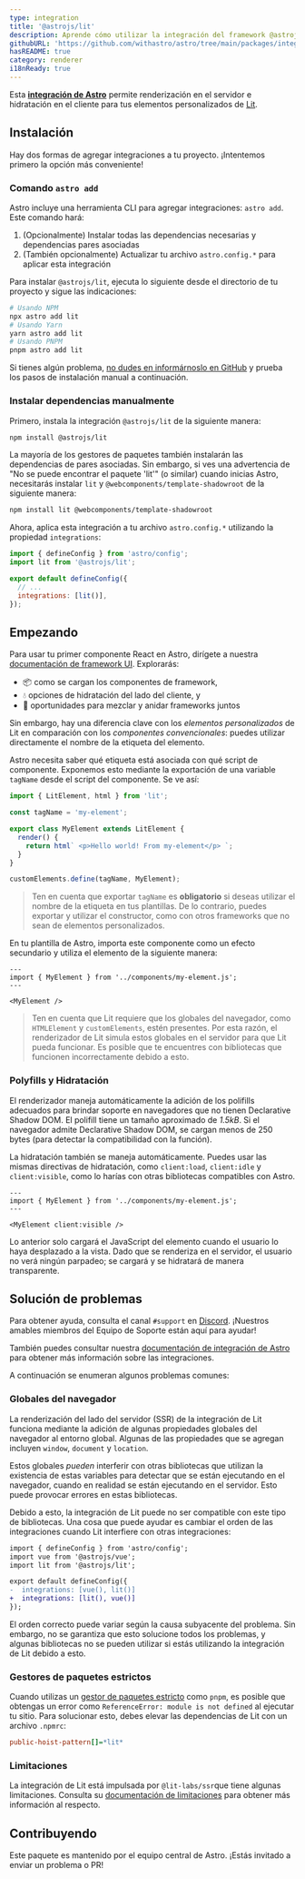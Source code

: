 ```yaml
---
type: integration
title: '@astrojs/lit'
description: Aprende cómo utilizar la integración del framework @astrojs/lit para extender el soporte de componentes en tu proyecto Astro.
githubURL: 'https://github.com/withastro/astro/tree/main/packages/integrations/lit/'
hasREADME: true
category: renderer
i18nReady: true
---
```



Esta **[integración de Astro][astro-integration]** permite renderización en el servidor e hidratación en el cliente para tus elementos personalizados de [Lit](https://lit.dev/).

## Instalación

Hay dos formas de agregar integraciones a tu proyecto. ¡Intentemos primero la opción más conveniente!

### Comando `astro add`

Astro incluye una herramienta CLI para agregar integraciones: `astro add`. Este comando hará:

1.  (Opcionalmente) Instalar todas las dependencias necesarias y dependencias pares asociadas
2.  (También opcionalmente) Actualizar tu archivo `astro.config.*` para aplicar esta integración

Para instalar `@astrojs/lit`,  ejecuta lo siguiente desde el directorio de tu proyecto y sigue las indicaciones:

```sh
# Usando NPM
npx astro add lit
# Usando Yarn
yarn astro add lit
# Usando PNPM
pnpm astro add lit
```

Si tienes algún problema, [no dudes en informárnoslo en GitHub](https://github.com/withastro/astro/issues) y prueba los pasos de instalación manual a continuación.

### Instalar dependencias manualmente

Primero, instala la integración `@astrojs/lit` de la siguiente manera:

```sh
npm install @astrojs/lit
```

La mayoría de los gestores de paquetes también instalarán las dependencias de pares asociadas. Sin embargo, si ves una advertencia de "No se puede encontrar el paquete 'lit'" (o similar) cuando inicias Astro, necesitarás instalar `lit` y `@webcomponents/template-shadowroot` de la siguiente manera:

```sh
npm install lit @webcomponents/template-shadowroot
```

Ahora, aplica esta integración a tu archivo `astro.config.*` utilizando la propiedad `integrations`:

```js ins={2} "lit()" title="astro.config.mjs"
import { defineConfig } from 'astro/config';
import lit from '@astrojs/lit';

export default defineConfig({
  // ...
  integrations: [lit()],
});
```

## Empezando

Para usar tu primer componente React en Astro, dirígete a nuestra [documentación de framework UI][astro-ui-frameworks]. Explorarás:

*   📦 como se cargan los componentes de framework,
*   💧 opciones de hidratación del lado del cliente, y
*   🤝 oportunidades para mezclar y anidar frameworks juntos

Sin embargo, hay una diferencia clave con los *elementos personalizados* de Lit en comparación con los *componentes convencionales*:  puedes utilizar directamente el nombre de la etiqueta del elemento.

Astro necesita saber qué etiqueta está asociada con qué script de componente. Exponemos esto mediante la exportación de una variable `tagName` desde el script del componente. Se ve así:

```js title="src/components/my-element.js"
import { LitElement, html } from 'lit';

const tagName = 'my-element';

export class MyElement extends LitElement {
  render() {
    return html` <p>Hello world! From my-element</p> `;
  }
}

customElements.define(tagName, MyElement);
```

> Ten en cuenta que exportar  `tagName` es **obligatorio** si deseas utilizar el nombre de la etiqueta en tus plantillas. De lo contrario, puedes exportar y utilizar el constructor, como con otros frameworks que no sean de elementos personalizados.

En tu plantilla de Astro, importa este componente como un efecto secundario y utiliza el elemento de la siguiente manera:

```astro title="src/pages/index.astro"
---
import { MyElement } from '../components/my-element.js';
---

<MyElement />
```

> Ten en cuenta que Lit requiere que los globales del navegador, como `HTMLElement` y `customElements`, estén presentes. Por esta razón, el renderizador de Lit simula estos globales en el servidor para que Lit pueda funcionar. Es posible que te encuentres con bibliotecas que funcionen incorrectamente debido a esto.

### Polyfills y Hidratación

El renderizador maneja automáticamente la adición de los polifills adecuados para brindar soporte en navegadores que no tienen Declarative Shadow DOM. El polifill tiene un tamaño aproximado de *1.5kB*. Si el navegador admite Declarative Shadow DOM, se cargan menos de 250 bytes (para detectar la compatibilidad con la función).

La hidratación también se maneja automáticamente. Puedes usar las mismas directivas de hidratación, como `client:load`, `client:idle` y `client:visible`, como lo harías con otras bibliotecas compatibles con Astro.

```astro
---
import { MyElement } from '../components/my-element.js';
---

<MyElement client:visible />
```

Lo anterior solo cargará el JavaScript del elemento cuando el usuario lo haya desplazado a la vista. Dado que se renderiza en el servidor, el usuario no verá ningún parpadeo; se cargará y se hidratará de manera transparente.

## Solución de problemas

Para obtener ayuda, consulta el canal `#support` en [Discord](https://astro.build/chat). ¡Nuestros amables miembros del Equipo de Soporte están aquí para ayudar!

También puedes consultar nuestra [documentación de integración de Astro][astro-integration] para obtener más información sobre las integraciones.

A continuación se enumeran algunos problemas comunes:

### Globales del navegador

La renderización del lado del servidor (SSR) de la integración de Lit funciona mediante la adición de algunas propiedades globales del navegador al entorno global. Algunas de las propiedades que se agregan incluyen `window`, `document` y `location`.

Estos globales *pueden* interferir con otras bibliotecas que utilizan la existencia de estas variables para detectar que se están ejecutando en el navegador, cuando en realidad se están ejecutando en el servidor. Esto puede provocar errores en estas bibliotecas.

Debido a esto, la integración de Lit puede no ser compatible con este tipo de bibliotecas. Una cosa que puede ayudar es cambiar el orden de las integraciones cuando Lit interfiere con otras integraciones:

```diff
import { defineConfig } from 'astro/config';
import vue from '@astrojs/vue';
import lit from '@astrojs/lit';

export default defineConfig({
-  integrations: [vue(), lit()]
+  integrations: [lit(), vue()]
});
```

El orden correcto puede variar según la causa subyacente del problema. Sin embargo, no se garantiza que esto solucione todos los problemas, y algunas bibliotecas no se pueden utilizar si estás utilizando la integración de Lit debido a esto.

### Gestores de paquetes estrictos

Cuando utilizas un [gestor de paquetes estricto](https://pnpm.io/pnpm-vs-npm#npms-flat-tree) como `pnpm`, es posible que obtengas un error como `ReferenceError: module is not defined` al ejecutar tu sitio. Para solucionar esto, debes elevar las dependencias de Lit con un archivo `.npmrc`:

```ini title=".npmrc"
public-hoist-pattern[]=*lit*
```

### Limitaciones

La integración de Lit está impulsada por `@lit-labs/ssr`que tiene algunas limitaciones. Consulta su [documentación de limitaciones](https://www.npmjs.com/package/@lit-labs/ssr#user-content-notes-and-limitations) para obtener más información al respecto.

## Contribuyendo

Este paquete es mantenido por el equipo central de Astro. ¡Estás invitado a enviar un problema o PR!

[astro-integration]: /es/guides/integrations-guide/

[astro-ui-frameworks]: /es/core-concepts/framework-components/#usando-componente-de-framework

